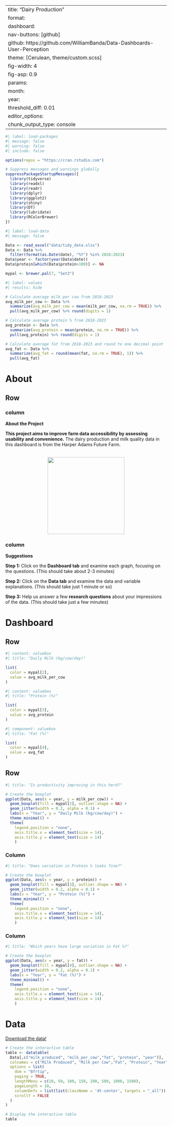 
---
title: "Dairy Production"
format: 
  dashboard:
    nav-buttons: [github]
    github: https://github.com/WilliamBanda/Data-Dashboards-User-Perception
theme: [Cerulean, theme/custom.scss]
fig-width: 4
fig-asp: 0.9
params:
  month: 
  year: 
  threshold_diff: 0.01
editor_options: 
  chunk_output_type: console
---

```r
#| label: load-packages
#| message: false
#| warning: false
#| include: false

options(repos = "https://cran.rstudio.com")

# Suppress messages and warnings globally
suppressPackageStartupMessages({
  library(tidyverse)
  library(readxl)
  library(readr)
  library(dplyr)
  library(ggplot2)
  library(shiny)
  library(DT)
  library(lubridate)
  library(RColorBrewer)
})

```

```r
#| label: load-data
#| message: false

Data <- read_excel("data/tidy_data.xlsx")
Data <- Data %>%
  filter(format(as.Date(date), "%Y") %in% 2018:2023)
Data$year <- factor(year(Data$date))
Data$protein[which(Data$protein>100)] <- NA

mypal <- brewer.pal(7, "Set3")

```

```r
#| label: values
#| results: hide

# Calculate average milk per cow from 2018-2023
avg_milk_per_cow <- Data %>%
  summarize(avg_milk_per_cow = mean(milk_per_cow, na.rm = TRUE)) %>%
  pull(avg_milk_per_cow) %>% round(digits = 1)

# Calculate average protein % from 2018-2023
avg_protein <- Data %>%
  summarize(avg_protein = mean(protein, na.rm = TRUE)) %>%
  pull(avg_protein) %>% round(digits = 1)

# Calculate average fat from 2018-2023 and round to one decimal point
avg_fat <- Data %>%
  summarize(avg_fat = round(mean(fat, na.rm = TRUE), 1)) %>%
  pull(avg_fat)

```
# About

## Row {.flow}
### column
::: card
::: card-header
**About the Project**
:::
::: card-body
**This project aims to improve farm data accessibility by assessing usability  and convenience.** The dairy production and milk quality data in this dashboard is from the Harper Adams Future Farm. 

<br>
<center>
![](img/cow1.webp){width=240 height=240}
</center>

:::
:::

### column
::: card
::: card-header

**Suggestions**
:::
::: card-body
**Step 1:** Click on the **Dashboard tab** and examine each graph, focusing on the questions. (This should take about 2-3 minutes)

**Step 2:** Click on the **Data tab** and examine the data and variable explanations. (This should take just 1 minute or so)

**Step 3:** Help us answer a few  **research questions** about your impressions of the data. (This should take just a few minutes)
:::
:::

# Dashboard
## Row {height=20%}


```r
#| content: valuebox
#| title: "Daily Milk (kg/cow/day)"

list(
  color = mypal[2],
  value = avg_milk_per_cow
)
```

```r
#| content: valuebox
#| title: "Protein (%)"

list(
  color = mypal[3],
  value = avg_protein
)
```

```r
#| component: valuebox
#| title: "Fat (%)"

list(
  color = mypal[4],
  value = avg_fat
)
```

## Row {height=50%}

```r
#| title: "Is productivity improving in this herd?"

# Create the boxplot
ggplot(Data, aes(x = year, y = milk_per_cow)) +
  geom_boxplot(fill = mypal[2], outlier.shape = NA) +
  geom_jitter(width = 0.2, alpha = 0.1) +  
  labs(x = "Year", y = "Daily Milk (kg/cow/day)") +  
  theme_minimal() +
  theme(
    legend.position = "none",
    axis.title.x = element_text(size = 14),
    axis.title.y = element_text(size = 14)  
    )   

```

### Column

```r
#| title: "Does variation in Protein % looks fine?"

# Create the boxplot
ggplot(Data, aes(x = year, y = protein)) +
  geom_boxplot(fill = mypal[3], outlier.shape = NA) +
  geom_jitter(width = 0.2, alpha = 0.1) +  
  labs(x = "Year", y = "Protein (%)") +  
  theme_minimal() +
  theme(
    legend.position = "none",
    axis.title.x = element_text(size = 14),
    axis.title.y = element_text(size = 14)  
    )   

```

### Column

```r
#| title: "Which years have large variation in Fat %?"

# Create the boxplot
ggplot(Data, aes(x = year, y = fat)) +
  geom_boxplot(fill = mypal[4], outlier.shape = NA) +
  geom_jitter(width = 0.2, alpha = 0.1) +  
  labs(x = "Year", y = "Fat (%)") +  
  theme_minimal() +
  theme(
    legend.position = "none",
    axis.title.x = element_text(size = 14),
    axis.title.y = element_text(size = 14)  
    )   

```

# Data

[Download the data!]("tidy_data.xlsx")

```r

# Create the interactive table
table <- datatable(
  Data[,c("milk_produced", "milk_per_cow","fat", "protein", "year")],
  colnames = c("Milk Produced", "Milk per Cow","Fat", "Protein", "Year"),
  options = list(
    dom = "Bfrtip",
    paging = TRUE,
    lengthMenu = c(10, 50, 100, 150, 200, 500, 1000, 1500),
    pageLength = 10,
    columnDefs = list(list(className = 'dt-center', targets = "_all")),
    scrollY = FALSE
  )
)

# Display the interactive table
table


```




